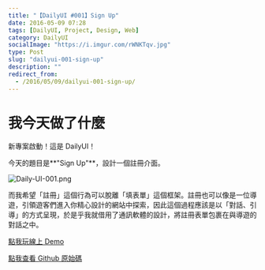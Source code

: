 ```yaml
---
title: "【DailyUI #001】Sign Up"
date: 2016-05-09 07:28
tags: [DailyUI, Project, Design, Web]
category: DailyUI
socialImage: "https://i.imgur.com/rWNKTqv.jpg"
type: Post
slug: "dailyui-001-sign-up"
description: ""
redirect_from:
  - /2016/05/09/dailyui-001-sign-up/
---
```


# 我今天做了什麼

新專案啟動！這是 DailyUI！

今天的題目是**"Sign Up"**，設計一個註冊介面。

![Daily-UI-001.png](https://i.imgur.com/rWNKTqv.jpg)

而我希望「註冊」這個行為可以脫離「填表單」這個框架。註冊也可以像是一位導遊，引領遊客們進入你精心設計的網站中探索，因此這個過程應該是以「對話、引導」的方式呈現，於是乎我就借用了通訊軟體的設計，將註冊表單包裹在與導遊的對話之中。

[點我玩線上 Demo](http://kamigami55.github.io/DailyUI/001_signup/)

[點我查看 Github 原始碼](https://github.com/eason-dev/DailyUI/tree/master/001_signup)
